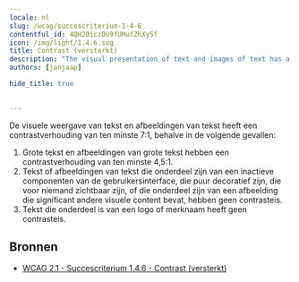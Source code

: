 ```yaml
---
locale: nl
slug: /wcag/succescriterium-1-4-6
contentful_id: 4QH20iczDU9fUMufZhXySf
icon: /img/light/1.4.6.svg
title: Contrast (versterkt)
description: "The visual presentation of text and images of text has a contrast ratio of at least 7:1."
authors: [janjaap]

hide_title: true

	
---
```


<Hero
  title="Contrast (versterkt)"
  icon="/img/light/1.4.6.svg"
  prefix="Succescriterium 1.4.6"
  suffix="Niveau AAA"
/>

De visuele weergave van tekst en afbeeldingen van tekst heeft een contrastverhouding van ten minste 7:1, behalve in de volgende gevallen:

1. Grote tekst en afbeeldingen van grote tekst hebben een contrastverhouding van ten minste 4,5:1.
2. Tekst of afbeeldingen van tekst die onderdeel zijn van een inactieve componenten van de gebruikersinterface, die puur decoratief zijn, die voor niemand zichtbaar zijn, of die onderdeel zijn van een afbeelding die significant andere visuele content bevat, hebben geen contrasteis.
3. Tekst die onderdeel is van een logo of merknaam heeft geen contrasteis.

## Bronnen

- [WCAG 2.1 - Succescriterium 1.4.6 - Contrast (versterkt)](https://www.w3.org/Translations/WCAG21-nl/#contrast-versterkt)
